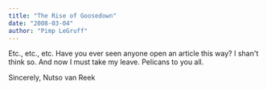 ```yaml
--- 
title: "The Rise of Goosedown"
date: "2008-03-04"
author: "Pimp LeGruff"
---
```


Etc., etc., etc. Have you ever seen anyone open an article this way? I shan't think so. And now I must take my leave. Pelicans to you all.

Sincerely, Nutso van Reek